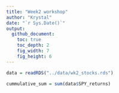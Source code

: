 ```yaml
---
title: "Week2 workshop"
author: "Krystal"
date: "`r Sys.Date()`"
output: 
  github_document:
    toc: true
    toc_depth: 2
    fig_width: 7
    fig_height: 6
---
```


```r
data = readRDS("../data/wk2_stocks.rds")

cummulative_sum = sum(data$SPY_returns)

```